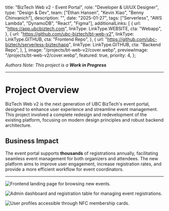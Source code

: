 
  title: "BizTech Web v2 - Event Portal",
  role: "Developer & UI/UX Designer",
  type: "Design & Dev",
  team: ["Ethan Hansen", "Kevin Xiao", "Benny Chinvanich"],
  description: "",
  date: "2025-01-27",
  tags: ["Serverless", "AWS Lambda", "DynamoDB", "React", "Figma"],
  additionalLinks: [
    {
      url: "https://app.ubcbiztech.com",
      linkType: LinkType.WEBSITE,
      cta: "Webapp",
    },
    {
      url: "https://github.com/ubc-biztech/bt-web-v2",
      linkType: LinkType.GITHUB,
      cta: "Frontend Repo",
    },
    {
      url: "https://github.com/ubc-biztech/serverless-biztechapp",
      linkType: LinkType.GITHUB,
      cta: "Backend Repo",
    },
  ],
  image: "/projects/bt-web-v2/cover.webp",
  previewImage: "/projects/bt-web-v2/cover.webp",
  featured: true,
  priority: 4,
};

_Authors Note: This project is a_ **_Work in Progress_**

---

# Project Overview

BizTech Web v2 is the next generation of UBC BizTech's event portal, designed to enhance user experience and streamline event management. This project involved a complete redesign and redevelopment of the existing platform, focusing on modern design principles and robust backend architecture.

## Business Impact

The event portal supports **thousands** of registrations annually, facilitating seamless event management for both organizers and attendees. The new platform aims to improve user engagement, increase registration rates, and provide a more efficient workflow for event coordinators.

---

<Image
  src="/projects/bt-web-v2/event-browse.png"
  alt="Frontend landing page for browsing new events."
  height={400}
  width={1280}
  className="self-center rounded-xl brightness-100 col-span-2"
  caption="Frontend landing page for browsing new events."
/>

<Image
  src="/projects/bt-web-v2/event-table.png"
  alt="Admin dashboard and registration table for managing event registrations."
  height={400}
  width={1280}
  className="self-center rounded-xl brightness-100 col-span-2"
  caption="Admin dashboard and registration table for managing event registrations."
/>

<Image
  src="/projects/bt-web-v2/bt-web-nfc.png"
  alt="User profiles accessible through NFC membership cards."
  height={400}
  width={1280}
  className="self-center rounded-xl brightness-100 col-span-2"
  caption="User profiles accessible through NFC membership cards."
/>
